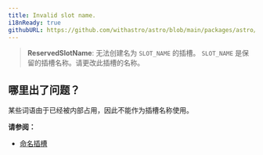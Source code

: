 ```yaml
---
title: Invalid slot name.
i18nReady: true
githubURL: https://github.com/withastro/astro/blob/main/packages/astro/src/core/errors/errors-data.ts
---
```


> **ReservedSlotName**: 无法创建名为 `SLOT_NAME` 的插槽。 `SLOT_NAME` 是保留的插槽名称。请更改此插槽的名称。

## 哪里出了问题？

某些词语由于已经被内部占用，因此不能作为插槽名称使用。

**请参阅：**

- [命名插槽](/zh-cn/basics/astro-components/#命名插槽)
